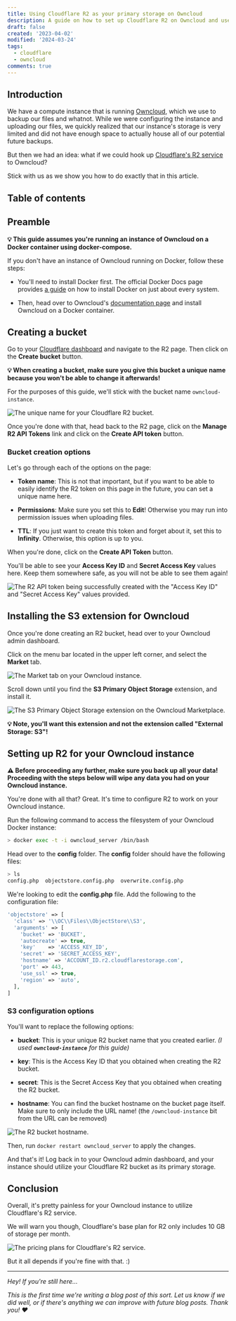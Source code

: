 ```yaml
---
title: Using Cloudflare R2 as your primary storage on Owncloud
description: A guide on how to set up Cloudflare R2 on Owncloud and use it as your storage.
draft: false
created: '2023-04-02'
modified: '2024-03-24'
tags:
  - cloudflare
  - owncloud
comments: true
---
```

## Introduction

We have a compute instance that is running [Owncloud](https://owncloud.com), which we use to backup our files and whatnot. While we were configuring the instance and uploading our files, we quickly realized that our instance's storage is very limited and did not have enough space to actually house all of our potential future backups.

But then we had an idea: what if we could hook up [Cloudflare's R2 service](https://www.cloudflare.com/products/r2/) to Owncloud?

Stick with us as we show you how to do exactly that in this article.

## Table of contents

## Preamble

**💡 This guide assumes you're running an instance of Owncloud on a Docker container using docker-compose.**

If you don't have an instance of Owncloud running on Docker, follow these steps:

* You'll need to install Docker first. The official Docker Docs page provides [a guide](https://docs.docker.com/engine/install/#server) on how to install Docker on just about every system.

* Then, head over to Owncloud's [documentation page](https://doc.owncloud.com/server/10.12/admin_manual/installation/docker) and install Owncloud on a Docker container.

## Creating a bucket

Go to your [Cloudflare dashboard](https://dash.cloudflare.com) and navigate to the R2 page. Then click on the **Create bucket**
button.

**💡 When creating a bucket, make sure you give this bucket a unique name because you won't be able to change it afterwards!**

For the purposes of this guide, we'll stick with the bucket name `owncloud-instance`.

![The unique name for your Cloudflare R2 bucket.](https://elixi.re/i/eq5h5.png "The unique name for your Cloudflare R2 bucket.")

Once you're done with that, head back to the R2 page, click on the **Manage R2 API Tokens** link and click on the **Create API token** button.

### Bucket creation options

Let's go through each of the options on the page:

* **Token name**: This is not that important, but if you want to be able to easily identify the R2 token on this page in the future, you can set a unique name here.

* **Permissions**: Make sure you set this to **Edit**! Otherwise you may run into permission issues when uploading files.

* **TTL**: If you just want to create this token and forget about it, set this to **Infinity**. Otherwise, this option is up to you.

When you're done, click on the **Create API Token** button.

You'll be able to see your **Access Key ID** and **Secret Access Key** values here. Keep them somewhere safe, as you will not be able to see them again!

![The R2 API token being successfully created with the "Access Key ID" and "Secret Access Key" values provided.](https://elixi.re/i/3rlfx.png "The R2 API token being successfully created with the \"Access Key ID\" and \"Secret Access Key\" values provided.")

## Installing the S3 extension for Owncloud

Once you're done creating an R2 bucket, head over to your Owncloud admin dashboard.

Click on the menu bar located in the upper left corner, and select the **Market** tab.

![The Market tab on your Owncloud instance.](https://elixi.re/i/7zakj.png "The Market tab on your Owncloud instance.")

Scroll down until you find the **S3 Primary Object Storage** extension, and install it.

![The S3 Primary Object Storage extension on the Owncloud Marketplace.](https://elixi.re/i/rnmm8.png "The S3 Primary Object Storage extension on the Owncloud Marketplace.")

**💡 Note, you'll want this extension and not the extension called "External Storage: S3"!**

## Setting up R2 for your Owncloud instance

**⚠️ Before proceeding any further, make sure you back up all your data! Proceeding with the steps below will wipe any data you had on your Owncloud instance.**

You're done with all that? Great. It's time to configure R2 to work on your Owncloud instance.

Run the following command to access the filesystem of your Owncloud Docker instance:

```bash title="Terminal"
> docker exec -t -i owncloud_server /bin/bash
```

Head over to the **config** folder. The **config** folder should have the following files:

```bash title="Terminal"
> ls
config.php  objectstore.config.php  overwrite.config.php
```

We're looking to edit the **config.php** file. Add the following to the configuration file:

```php title="config.php"
'objectstore' => [
  'class' => '\\OC\\Files\\ObjectStore\\S3',
  'arguments' => [
    'bucket' => 'BUCKET',
    'autocreate' => true,
    'key'    => 'ACCESS_KEY_ID',
    'secret' => 'SECRET_ACCESS_KEY',
    'hostname' => 'ACCOUNT_ID.r2.cloudflarestorage.com',
    'port' => 443,
    'use_ssl' => true,
    'region' => 'auto',
  ],
]
```

### S3 configuration options

You'll want to replace the following options:

* **bucket**: This is your unique R2 bucket name that you created earlier. *(I used ****`owncloud-instance`**** for this guide)*

* **key**: This is the Access Key ID that you obtained when creating the R2 bucket.

* **secret**: This is the Secret Access Key that you obtained when creating the R2 bucket.

* **hostname**: You can find the bucket hostname on the bucket page itself. Make sure to only include the URL name! (the `/owncloud-instance` bit from the URL can be removed)

![The R2 bucket hostname.](https://elixi.re/i/y8e7l.png "The R2 bucket hostname.")

Then, run `docker restart owncloud_server` to apply the changes.

And that's it! Log back in to your Owncloud admin dashboard, and your instance should utilize your Cloudflare R2 bucket as its primary storage.

## Conclusion

Overall, it's pretty painless for your Owncloud instance to utilize Cloudflare's R2 service.

We will warn you though, Cloudflare's base plan for R2 only includes 10 GB of storage per month.

![The pricing plans for Cloudflare's R2 service.](https://elixi.re/i/kwujy.png "The pricing plans for Cloudflare's R2 service.")

But it all depends if you're fine with that. :)

---

*Hey! If you're still here...*

*This is the first time we're writing a blog post of this sort. Let us know if we did well, or if there's anything we can improve with future blog posts. Thank you! ❤️*
